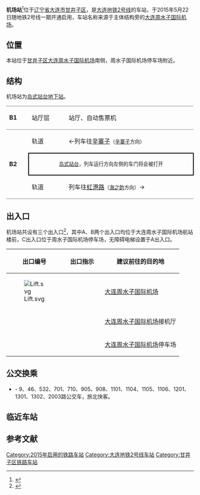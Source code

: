 {{NoteTA |G1=Transport |G2=Railway}}
{{Infobox Station
|name = 机场
|eng_name = Airport
|linecolour = {{大连地铁颜色|2}}
|image = JICHANG_Station.jpg
|caption = 机场站站名牌
|address = {{CHN}}[[辽宁省|辽宁省]][[大连市|大连市]][[甘井子区|甘井子区]][[大连周水子国际机场|大连周水子国际机场]]
|structure = [[地下站|地下站]]
|line = {{大连地铁线路名|2|c}}
|hall = 地下站厅
|opened = 2015年5月22日
|platforms = 1个[[岛式站台|岛式站台]]
|exits = 3个
|first =
{{大连地铁线路名|2|c}}
: 往[[海之韵站|海之韵]]：05:33
: 往[[辛寨子站|辛寨子]]：06:14
|last = 
{{大连地铁线路名|2|c}}
: 往[[海之韵站|海之韵]]：22:34
: 往[[辛寨子站|辛寨子]]：23:15
|Map = 
|adjacent = {{Adjacent stations|system=Dalian Metro
|line1=2|left1=辛寨子|right1=虹港路}}
}}

'''机场站'''<ref>{{Cite news |url=http://covid-19.chinadaily.com.cn/dfpd/dl/bwzg/2013-11/12/content_17100008.htm |title=大连地铁1、2号线48个车站正式名称确定 - 中国在线 |accessdate=2021-12-10 |archive-date=2021-12-10 |archive-url=https://web.archive.org/web/20211210065406/http://covid-19.chinadaily.com.cn/dfpd/dl/bwzg/2013-11/12/content_17100008.htm |dead-url=no }}</ref>位于[[辽宁省|辽宁省]][[大连市|大连市]][[甘井子区|甘井子区]]，是[[大连地铁2号线|大连地铁2号线]]的车站，于2015年5月22日随地铁2号线一期开通启用，车站名称来源于主体结构旁的[[大连周水子国际机场|大连周水子国际机场]]。

==位置==
本站位于[[甘井子区|甘井子区]][[大连周水子国际机场|大连周水子国际机场]]南侧，周水子国际机场停车场附近。

==结构==
机场站为[[岛式站台|岛式站台]][[地下站|地下站]]。
{|cellspacing=0 cellpadding=3
|-
|style="border-top:solid 1px gray;border-bottom:solid 1px gray;" valign=top width=50|'''B1'''
|style="border-top:solid 1px gray;border-bottom:solid 1px gray;" valign=top width=100|站厅层
|style="border-top:solid 1px gray;border-bottom:solid 1px gray;" valign=top width=400|站厅、自动售票机
|-
|style="border-bottom:solid 1px gray;" rowspan=3 valign=top|'''B2'''
|轨道
|←{{大连地铁线路名|2|c}}列车往[[辛寨子站|辛寨子]]<small>（[[辛寨子站|辛寨子]]方向）</small>
|-
|style="border-right:solid 2px black;border-left:solid 2px black;border-top:solid 2px black;border-bottom:solid 2px black;" colspan=2|<center><small>[[岛式站台|岛式站台]]，列车运行方向左侧的车门将会被打开</small></center>
|-
|style="border-bottom:solid 1px gray;"|轨道
|style="border-bottom:solid 1px gray;"|{{大连地铁线路名|2|c}}列车往[[虹港路站|虹港路]]<small>（[[海之韵站|海之韵]]方向）</small>→
|}

==出入口==
机场站共设有三个出入口<ref>{{cite web|title=机场|url=http://wx.dlsubway.com.cn/hb-air-web/html/wxgo/stationDetail.jsp?siteId=15|author=大连地铁|publisher=微出行|access-date=2019-02-07|archive-date=2019-08-10|archive-url=https://web.archive.org/web/20190810214112/http://wx.dlsubway.com.cn/hb-air-web/html/wxgo/stationDetail.jsp?siteId=15|dead-url=no}}</ref>，其中A、B两个出入口均位于大连周水子国际机场航站楼前，C出入口位于周水子国际机场停车场，无障碍电梯设置于A出入口。

{| class="wikitable"
! width=100 | 出口编号 !! width=90 | 出口指示 !! 建议前往的目的地
|-
| {{港鐵出口|A}} [[File:Lift.svg|alt=]] ||  || [[大连周水子国际机场|大连周水子国际机场]]
|-
| {{港鐵出口|B}} ||  || [[大连周水子国际机场|大连周水子国际机场]]接机厅
|-
| {{港鐵出口|C}} ||  || [[大连周水子国际机场|大连周水子国际机场]]停车场
|}

==公交换乘==
*{{港鐵出口|C}} - 9、46、532、701、710、905、908、1101、1104、1105、1106、1201、1301、1302、2003路公交车，旅北快客。

==临近车站==
{{Start rail box|[[大连地铁|大连地铁]]}}
{{s-inop|[[辛寨子站|辛寨子]]|往[[大连北站_(地铁)|大连北站]]方向}}
{{s-line|机场|[[大连地铁2号线|大连地铁2号线]]|{{大连地铁颜色|2}}}}
{{s-inop|[[虹港路站|虹港路]]|往[[海之韵站|海之韵]]方向}}
{{end box}}

==参考文献==
{{reflist}}

{{大连地铁2号线|nocat}}
{{中国大陆空铁联运车站}}

[[Category:2015年启用的铁路车站|Category:2015年启用的铁路车站]]
[[Category:大连地铁2号线车站|Category:大连地铁2号线车站]]
[[Category:甘井子区铁路车站|Category:甘井子区铁路车站]]